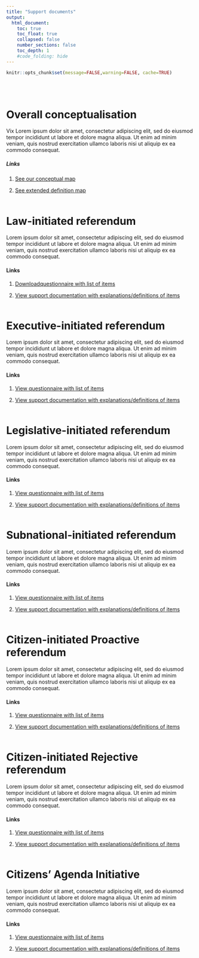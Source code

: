 ```yaml
---
title: "Support documents"
output:
  html_document:
    toc: true
    toc_float: true
    collapsed: false
    number_sections: false
    toc_depth: 1
    #code_folding: hide
---
```


```r
knitr::opts_chunk$set(message=FALSE,warning=FALSE, cache=TRUE)
```
<br/><br/>

# Overall conceptualisation
Vix Lorem ipsum dolor sit amet, consectetur adipiscing elit, sed do eiusmod tempor incididunt ut labore et dolore magna aliqua. Ut enim ad minim veniam, quis nostrud exercitation ullamco laboris nisi ut aliquip ex ea commodo consequat.

##### Links
1. [See our conceptual map](https://fmendez72.github.io/lidd/Liddpages/ConceptualMap.html)

2. [See extended definition map](https://fmendez72.github.io/lidd/Liddpages/ConceptualMap.html)
<br/><br/>

# Law-initiated referendum
Lorem ipsum dolor sit amet, consectetur adipiscing elit, sed do eiusmod tempor incididunt ut labore et dolore magna aliqua. Ut enim ad minim veniam, quis nostrud exercitation ullamco laboris nisi ut aliquip ex ea commodo consequat.

#### Links
1. [Downloadquestionnaire with list of items](https://fmendez72.github.io/FM_webtest/Liddpages/ConceptualMap.html)

2. <a href="https://fmendez72.github.io/FM_webtest/Liddpages/lawInitiatedDefinitions.html" target="_blank">View support documentation with explanations/definitions of items</a>
<br/><br/>

# Executive-initiated referendum
Lorem ipsum dolor sit amet, consectetur adipiscing elit, sed do eiusmod tempor incididunt ut labore et dolore magna aliqua. Ut enim ad minim veniam, quis nostrud exercitation ullamco laboris nisi ut aliquip ex ea commodo consequat.

#### Links
1. [View questionnaire with list of items](https://fmendez72.github.io/FM_webtest/Liddpages/ConceptualMap.html)

2. <a href="https://fmendez72.github.io/FM_webtest/Liddpages/lawInitiatedDefinitions.html" target="_blank">View support documentation with explanations/definitions of items</a>
<br/><br/>

# Legislative-initiated referendum
Lorem ipsum dolor sit amet, consectetur adipiscing elit, sed do eiusmod tempor incididunt ut labore et dolore magna aliqua. Ut enim ad minim veniam, quis nostrud exercitation ullamco laboris nisi ut aliquip ex ea commodo consequat.

#### Links
1. [View questionnaire with list of items](https://fmendez72.github.io/FM_webtest/Liddpages/ConceptualMap.html)

2. <a href="https://fmendez72.github.io/FM_webtest/Liddpages/lawInitiatedDefinitions.html" target="_blank">View support documentation with explanations/definitions of items</a>
<br/><br/>

# Subnational-initiated referendum
Lorem ipsum dolor sit amet, consectetur adipiscing elit, sed do eiusmod tempor incididunt ut labore et dolore magna aliqua. Ut enim ad minim veniam, quis nostrud exercitation ullamco laboris nisi ut aliquip ex ea commodo consequat.

#### Links
1. [View questionnaire with list of items](https://fmendez72.github.io/FM_webtest/Liddpages/ConceptualMap.html)

2. <a href="https://fmendez72.github.io/FM_webtest/Liddpages/lawInitiatedDefinitions.html" target="_blank">View support documentation with explanations/definitions of items</a>
<br/><br/>


# Citizen-initiated Proactive referendum
Lorem ipsum dolor sit amet, consectetur adipiscing elit, sed do eiusmod tempor incididunt ut labore et dolore magna aliqua. Ut enim ad minim veniam, quis nostrud exercitation ullamco laboris nisi ut aliquip ex ea commodo consequat.

#### Links
1. [View questionnaire with list of items](https://fmendez72.github.io/FM_webtest/Liddpages/ConceptualMap.html)

2. <a href="https://fmendez72.github.io/FM_webtest/Liddpages/lawInitiatedDefinitions.html" target="_blank">View support documentation with explanations/definitions of items</a>
<br/><br/>


# Citizen-initiated Rejective referendum
Lorem ipsum dolor sit amet, consectetur adipiscing elit, sed do eiusmod tempor incididunt ut labore et dolore magna aliqua. Ut enim ad minim veniam, quis nostrud exercitation ullamco laboris nisi ut aliquip ex ea commodo consequat.

#### Links
1. [View questionnaire with list of items](https://fmendez72.github.io/FM_webtest/Liddpages/ConceptualMap.html)

2. [View support documentation with explanations/definitions of items](https://fmendez72.github.io/FM_webtest/Liddpages/lawInitiatedDefinitions.html)
<br/><br/>

# Citizens' Agenda Initiative
Lorem ipsum dolor sit amet, consectetur adipiscing elit, sed do eiusmod tempor incididunt ut labore et dolore magna aliqua. Ut enim ad minim veniam, quis nostrud exercitation ullamco laboris nisi ut aliquip ex ea commodo consequat.

#### Links
1. [View questionnaire with list of items](https://fmendez72.github.io/FM_webtest/Liddpages/ConceptualMap.html)

2. <a href="https://fmendez72.github.io/FM_webtest/Liddpages/lawInitiatedDefinitions.html" target="_blank">View support documentation with explanations/definitions of items</a>

